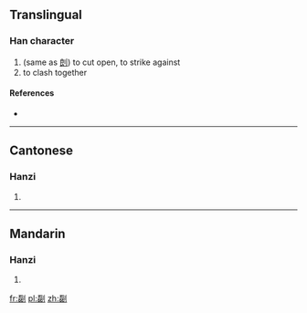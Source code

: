 ==Translingual==

===Han character===
{{Han char|rn=18|rad=刀|as=15|sn=17|four=|canj=一口中弓 (MRLN)}}

# (same as [[剆]]) to cut open, to strike against
# to clash together

====References====
* {{Han ref|kx=0145.290|hdz=10361.150|uh=350F|ud=13583}}

----

==Cantonese==

===Hanzi===
{{yue-hanzi|jyut=|y=gak3, lik6}}

# {{defn|lang=yue|sort=刀15}}

----

==Mandarin==

===Hanzi===
{{cmn-hanzi|pin=[[lì]] ([[li4]])|wg=li<sup>4</sup>}}

# {{defn|lang=cmn|sort=刀15}}

[[fr:㔏]]
[[pl:㔏]]
[[zh:㔏]]